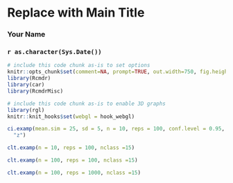 <!-- R Commander Markdown Template -->

Replace with Main Title
=======================

### Your Name

### `r as.character(Sys.Date())`

```r
# include this code chunk as-is to set options
knitr::opts_chunk$set(comment=NA, prompt=TRUE, out.width=750, fig.height=8, fig.width=8)
library(Rcmdr)
library(car)
library(RcmdrMisc)
```


```r
# include this code chunk as-is to enable 3D graphs
library(rgl)
knitr::knit_hooks$set(webgl = hook_webgl)
```

```r
ci.examp(mean.sim = 25, sd = 5, n = 10, reps = 100, conf.level = 0.95, method = 
  "z")
```

```r
clt.examp(n = 10, reps = 100, nclass =15)
```

```r
clt.examp(n = 100, reps = 100, nclass =15)
```

```r
clt.examp(n = 100, reps = 1000, nclass =15)
```


